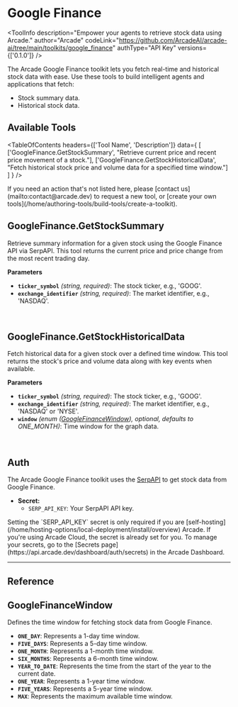 # Google Finance


<ToolInfo
  description="Empower your agents to retrieve stock data using Arcade."
  author="Arcade"
  codeLink="https://github.com/ArcadeAI/arcade-ai/tree/main/toolkits/google_finance"
  authType="API Key"
  versions={['0.1.0']}
/>

<Badges repo="arcadeai/arcade-google-finance" />

The Arcade Google Finance toolkit lets you fetch real-time and historical stock data with ease. Use these tools to build intelligent agents and applications that fetch:

- Stock summary data.
- Historical stock data.

## Available Tools

<TableOfContents
  headers={['Tool Name', 'Description']}
  data={
    [
      ['GoogleFinance.GetStockSummary', "Retrieve current price and recent price movement of a stock."],
      ['GoogleFinance.GetStockHistoricalData', "Fetch historical stock price and volume data for a specified time window."]
    ]
  }
/>

<Tip>
  If you need an action that's not listed here, please [contact us](mailto:contact@arcade.dev) to request a new tool, or [create your own tools](/home/authoring-tools/build-tools/create-a-toolkit).
</Tip>

## GoogleFinance.GetStockSummary

Retrieve summary information for a given stock using the Google Finance API via SerpAPI. This tool returns the current price and price change from the most recent trading day.

**Parameters**

- **`ticker_symbol`** _(string, required)_: The stock ticker, e.g., 'GOOG'.
- **`exchange_identifier`** _(string, required)_: The market identifier, e.g., 'NASDAQ'.

<br />
<TabbedCodeBlock
  tabs={[
    {
      label: "Call the Tool Directly",
      content: {
        Python: [
          "/examples/integrations/toolkits/categories/search/google_finance/get_stock_summary_example_call_tool.py",
        ],
        JavaScript: ["/examples/integrations/toolkits/categories/search/google_finance/get_stock_summary_example_call_tool.js"],
      },
    }
  ]}
/>

## GoogleFinance.GetStockHistoricalData

Fetch historical data for a given stock over a defined time window. This tool returns the stock's price and volume data along with key events when available.

**Parameters**

- **`ticker_symbol`** _(string, required)_: The stock ticker, e.g., 'GOOG'.
- **`exchange_identifier`** _(string, required)_: The market identifier, e.g., 'NASDAQ' or 'NYSE'.
- **`window`** _(enum ([GoogleFinanceWindow](#googlefinancewindow)), optional, defaults to ONE_MONTH)_: Time window for the graph data.

<br />
<TabbedCodeBlock
  tabs={[
    {
      label: "Call the Tool Directly",
      content: {
        Python: [
          "/examples/integrations/toolkits/categories/search/google_finance/get_stock_historical_data_example_call_tool.py",
        ],
        JavaScript: ["/examples/integrations/toolkits/categories/search/google_finance/get_stock_historical_data_example_call_tool.js"],
      },
    }
  ]}
/>

## Auth

The Arcade Google Finance toolkit uses the [SerpAPI](https://serpapi.com/) to get stock data from Google Finance.

- **Secret:**
  - `SERP_API_KEY`: Your SerpAPI API key.
<Note>
  Setting the `SERP_API_KEY` secret is only required if you are [self-hosting](/home/hosting-options/local-deployment/install/overview) Arcade. If you're using Arcade Cloud, the secret is already set for you. To manage your secrets, go to the [Secrets page](https://api.arcade.dev/dashboard/auth/secrets) in the Arcade Dashboard.
</Note>

---

## Reference

## GoogleFinanceWindow

Defines the time window for fetching stock data from Google Finance.

- **`ONE_DAY`**: Represents a 1-day time window.
- **`FIVE_DAYS`**: Represents a 5-day time window.
- **`ONE_MONTH`**: Represents a 1-month time window.
- **`SIX_MONTHS`**: Represents a 6-month time window.
- **`YEAR_TO_DATE`**: Represents the time from the start of the year to the current date.
- **`ONE_YEAR`**: Represents a 1-year time window.
- **`FIVE_YEARS`**: Represents a 5-year time window.
- **`MAX`**: Represents the maximum available time window.

<ToolFooter pipPackageName="arcade_google_finance" />
